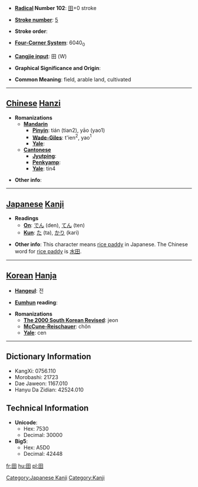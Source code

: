 * '''[[Wiktionary:Chinese radical index| Radical]] Number 102''': [[Wiktionary:Chinese radical index 田|田]]+0 stroke

* '''[[Wiktionary:Chinese total strokes index|Stroke number]]''': [[Wiktionary:Chinese total strokes index 5|5]]

* '''Stroke order''': 

* '''[[Wiktionary:Chinese four corner index|Four-Corner System]]''': 6040<sub>0</sub>

* '''[[Wiktionary:Chinese Cangjie index|Cangjie input]]''': 田 (W)

* '''Graphical Significance and Origin''': 

* '''Common Meaning''': field, arable land, cultivated

----

== [[Chinese]] [[Hanzi]] ==

* '''Romanizations'''
** '''[[Mandarin]]'''
*** '''[[Pinyin]]''': tián (tian2), yāo (yao1)
*** '''[[Wade-Giles]]''': t'ien<sup>2</sup>, yao<sup>1</sup>
*** '''[[Yale]]''': 
** '''[[Cantonese]]'''
*** '''[[Jyutping]]''':
*** '''[[Penkyamp]]''': 
*** '''[[Yale]]''': tin4

* '''Other info''': 

----

== [[Japanese]] [[Kanji]] ==

* '''Readings'''
** '''[[On]]''': [[でん]] (den), [[てん]] (ten)
** '''[[Kun]]''': [[た]] (ta), [[かり]] (kari)

* '''Other info''':  This character means [[rice paddy]] in Japanese. The Chinese word for [[rice paddy]] is [[ 水田]].

----

== [[Korean]] [[Hanja]] ==

* '''[[Hangeul]]''': 전

* '''[[Eumhun]] reading''': 

* '''Romanizations'''
** '''[[The 2000 South Korean Revised Romanization|The 2000 South Korean Revised]]''': jeon
** '''[[McCune-Reischauer]]''': chŏn
** '''[[Yale]]''': cen

----

== Dictionary Information ==

* KangXi: 0756.110
* Morobashi: 21723
* Dae Jaweon: 1167.010
* Hanyu Da Zidian: 42524.010

== Technical Information ==

* '''Unicode''':
** Hex: 7530
** Decimal: 30000
* '''Big5''':
** Hex: A5D0
** Decimal: 42448

[[Category:Japanese Kanji]]
[[Category:Kanji]]

[[fr:田]]
[[hu:田]]
[[pl:田]]
